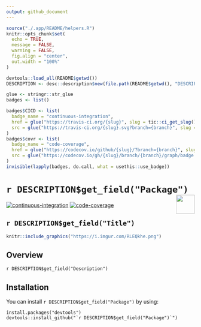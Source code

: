 ```yaml
---
output: github_document
---
```


```r
source("./.app/README/helpers.R")
knitr::opts_chunk$set(
  echo = TRUE, 
  message = FALSE,
  warning = FALSE,
  fig.align = "center", 
  out.width = "100%"
)

devtools::load_all(README$getwd())
DESCRIPTION <- desc::description$new(file.path(README$getwd(), "DESCRIPTION"))
```

```r
glue <- stringr::str_glue
badges <- list()

badges$CICD <- list(
  badge_name = "continuous-integration", 
  href = glue("https://travis-ci.org/{slug}", slug = tic::ci_get_slug()), 
  src = glue("https://travis-ci.org/{slug}.svg?branch={branch}", slug = tic::ci_get_slug(), branch = "master")
)
badges$covr <- list(
  badge_name = "code-coverage", 
  href = glue("https://codecov.io/github/{slug}/?branch={branch}", slug = tic::ci_get_slug(), branch = "master"), 
  src = glue("https://codecov.io/gh/{slug}/branch/{branch}/graph/badge.svg", slug = tic::ci_get_slug(), branch = "master")
)
invisible(lapply(badges, do.call, what = usethis::use_badge))
```

# ``r DESCRIPTION$get_field("Package")`` <img src='https://i.imgur.com/cLcAYfz.png' align="right" height="50"/>

<!-- badges: start -->
[![continuous-integration](https://travis-ci.org/data-science-competitions/template.project.svg?branch=master)](https://travis-ci.org/data-science-competitions/template.project)
[![code-coverage](https://codecov.io/gh/data-science-competitions/template.project/branch/master/graph/badge.svg)](https://codecov.io/github/data-science-competitions/template.project/?branch=master)
<!-- badges: end -->

`r DESCRIPTION$get_field("Title")`
---

```r
knitr::include_graphics("https://i.imgur.com/RLEQkhe.png")
```

## Overview

`r DESCRIPTION$get_field("Description")`

## Installation

You can install ``r DESCRIPTION$get_field("Package")`` by using:

```
install.packages("devtools")
devtools::install_github("`r DESCRIPTION$get_field("Package")`")
```
